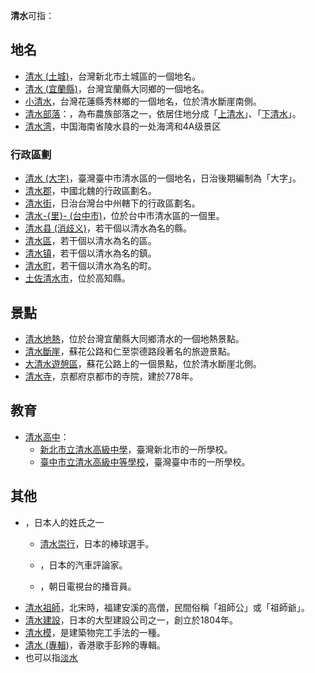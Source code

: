 '''清水'''可指：

==地名==
* [[清水_(土城)|清水 (土城)]]，台灣新北市土城區的一個地名。
* [[清水_(宜蘭縣)|清水 (宜蘭縣)]]，台灣宜蘭縣大同鄉的一個地名。
* [[小清水|小清水]]，台灣花蓮縣秀林鄉的一個地名，位於清水斷崖南側。
* [[清水部落|清水部落]]：，為布農族部落之一，依居住地分成「[[上清水|上清水]]」、「[[下清水|下清水]]」。
* [[清水湾|清水湾]]，中国海南省陵水县的一处海湾和4A级景区
===行政區劃===
* [[清水_(大字)|清水 (大字)]]，臺灣臺中市清水區的一個地名，日治後期編制為「大字」。
* [[清水郡|清水郡]]，中國北魏的行政區劃名。
* [[清水街|清水街]]，日治台灣台中州轄下的行政區劃名。
* [[清水里_(台中市)|清水-{里}- (台中市)]]，位於台中市清水區的一個里。
* [[清水县_(消歧义)|清水县 (消歧义)]]，若干個以清水為名的縣。
* [[清水區|清水區]]，若干個以清水為名的區。
* [[清水镇|清水镇]]，若干個以清水為名的鎮。
* [[清水町|清水町]]，若干個以清水為名的町。
* [[土佐清水市|土佐清水市]]，位於高知縣。

==景點==
* [[清水地熱|清水地熱]]，位於台灣宜蘭縣大同鄉清水的一個地熱景點。
* [[清水斷崖|清水斷崖]]，蘇花公路和仁至崇德路段著名的旅遊景點。
* [[大清水遊憩區|大清水遊憩區]]，蘇花公路上的一個景點，位於清水斷崖北側。
* [[清水寺|清水寺]]，京都府京都市的寺院，建於778年。

==教育==
* [[清水高中|清水高中]]：
** [[新北市立清水高級中學|新北市立清水高級中學]]，臺灣新北市的一所學校。
** [[臺中市立清水高級中等學校|臺中市立清水高級中等學校]]，臺灣臺中市的一所學校。

==其他==
* {{lj|清水氏}}，日本人的姓氏之一
** [[清水崇行|清水崇行]]，日本的棒球選手。
** {{lj|清水和夫}}，日本的汽車評論家。
** {{lj|清水俊輔}}，朝日電視台的播音員。
* [[清水祖師|清水祖師]]，北宋時，福建安溪的高僧，民間俗稱「祖師公」或「祖師爺」。
* [[清水建設|清水建設]]，日本的大型建設公司之一，創立於1804年。
* [[清水模|清水模]]，是建築物完工手法的一種。
* [[清水_(專輯)|清水 (專輯)]]，香港歌手彭羚的專輯。
* 也可以指[[淡水|淡水]]
{{disambig|Cat=二字消歧義|Qing}}